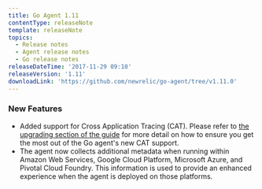 ```yaml
---
title: Go Agent 1.11
contentType: releaseNote
template: releaseNote
topics:
  - Release notes
  - Agent release notes
  - Go release notes
releaseDateTime: '2017-11-29 09:10'
releaseVersion: '1.11'
downloadLink: 'https://github.com/newrelic/go-agent/tree/v1.11.0'
---
```


### New Features

* Added support for Cross Application Tracing (CAT). Please refer to [the upgrading section of the guide](https://github.com/newrelic/go-agent/blob/v1.11.0/GUIDE.md#upgrading-applications-to-support-cross-application-tracing) for more detail on how to ensure you get the most out of the Go agent's new CAT support.
* The agent now collects additional metadata when running within Amazon Web Services, Google Cloud Platform, Microsoft Azure, and Pivotal Cloud Foundry. This information is used to provide an enhanced experience when the agent is deployed on those platforms.

